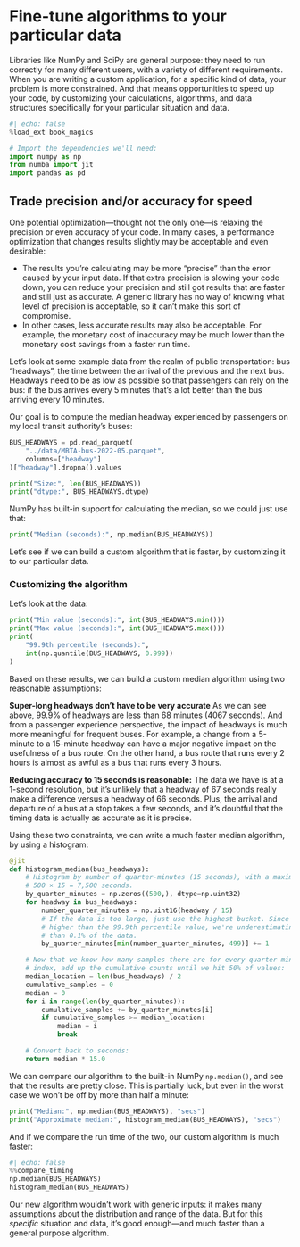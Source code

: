 # Fine-tune algorithms to your particular data

Libraries like NumPy and SciPy are general purpose: they need to run correctly for many different users, with a variety of different requirements.
When you are writing a custom application, for a specific kind of data, your problem is more constrained.
And that means opportunities to speed up your code, by customizing your calculations, algorithms, and data structures specifically for your particular situation and data.

```python
#| echo: false
%load_ext book_magics
```

```python
# Import the dependencies we'll need:
import numpy as np
from numba import jit
import pandas as pd
```

## Trade precision and/or accuracy for speed

One potential optimization—thought not the only one—is relaxing the precision or even accuracy of your code.
In many cases, a performance optimization that changes results slightly may be acceptable and even desirable:

* The results you're calculating may be more "precise" than the error caused by your input data.
  If that extra precision is slowing your code down, you can reduce your precision and still got results that are faster and still just as accurate.
  A generic library has no way of knowing what level of precision is acceptable, so it can't make this sort of compromise.
* In other cases, less accurate results may also be acceptable.
  For example, the monetary cost of inaccuracy may be much lower than the monetary cost savings from a faster run time.

Let's look at some example data from the realm of public transportation: bus "headways", the time between the arrival of the previous and the next bus.
Headways need to be as low as possible so that passengers can rely on the bus: if the bus arrives every 5 minutes that's a lot better than the bus arriving every 10 minutes.

Our goal is to compute the median headway experienced by passengers on my local transit authority's buses:

```python
BUS_HEADWAYS = pd.read_parquet(
    "../data/MBTA-bus-2022-05.parquet",
    columns=["headway"]
)["headway"].dropna().values

print("Size:", len(BUS_HEADWAYS))
print("dtype:", BUS_HEADWAYS.dtype)
```

NumPy has built-in support for calculating the median, so we could just use that:

```python
print("Median (seconds):", np.median(BUS_HEADWAYS))
```

Let's see if we can build a custom algorithm that is faster, by customizing it to our particular data.

### Customizing the algorithm

Let's look at the data:

```python
print("Min value (seconds):", int(BUS_HEADWAYS.min()))
print("Max value (seconds):", int(BUS_HEADWAYS.max()))
print(
    "99.9th percentile (seconds):",
    int(np.quantile(BUS_HEADWAYS, 0.999))
)
```

Based on these results, we can build a custom median algorithm using two reasonable assumptions:

**Super-long headways don't have to be very accurate** As we can see above, 99.9% of headways are less than 68 minutes (4067 seconds).
And from a passenger experience perspective, the impact of headways is much more meaningful for frequent buses.
For example, a change from a 5-minute to a 15-minute headway can have a major negative impact on the usefulness of a bus route.
On the other hand, a bus route that runs every 2 hours is almost as awful as a bus that runs every 3 hours.

**Reducing accuracy to 15 seconds is reasonable:** The data we have is at a 1-second resolution, but it's unlikely that a headway of 67 seconds really make a difference versus a headway of 66 seconds.
Plus, the arrival and departure of a bus at a stop takes a few seconds, and it's doubtful that the timing data is actually as accurate as it is precise.

Using these two constraints, we can write a much faster median algorithm, by using a histogram:

```python
@jit
def histogram_median(bus_headways):
    # Histogram by number of quarter-minutes (15 seconds), with a maximum of
    # 500 × 15 = 7,500 seconds.
    by_quarter_minutes = np.zeros((500,), dtype=np.uint32)
    for headway in bus_headways:
        number_quarter_minutes = np.uint16(headway / 15)
        # If the data is too large, just use the highest bucket. Since 7500 is
        # higher than the 99.9th percentile value, we're underestimating less
        # than 0.1% of the data.
        by_quarter_minutes[min(number_quarter_minutes, 499)] += 1

    # Now that we know how many samples there are for every quarter minute
    # index, add up the cumulative counts until we hit 50% of values:
    median_location = len(bus_headways) / 2
    cumulative_samples = 0
    median = 0
    for i in range(len(by_quarter_minutes)):
        cumulative_samples += by_quarter_minutes[i]
        if cumulative_samples >= median_location:
            median = i
            break

    # Convert back to seconds:
    return median * 15.0
```

We can compare our algorithm to the built-in NumPy `np.median()`, and see that the results are pretty close.
This is partially luck, but even in the worst case we won't be off by more than half a minute:

```python
print("Median:", np.median(BUS_HEADWAYS), "secs")
print("Approximate median:", histogram_median(BUS_HEADWAYS), "secs")
```

And if we compare the run time of the two, our custom algorithm is much faster:

```python
#| echo: false
%%compare_timing
np.median(BUS_HEADWAYS)
histogram_median(BUS_HEADWAYS)
```

Our new algorithm wouldn't work with generic inputs: it makes many assumptions about the distribution and range of the data.
But for this _specific_ situation and data, it's good enough—and much faster than a general purpose algorithm.
